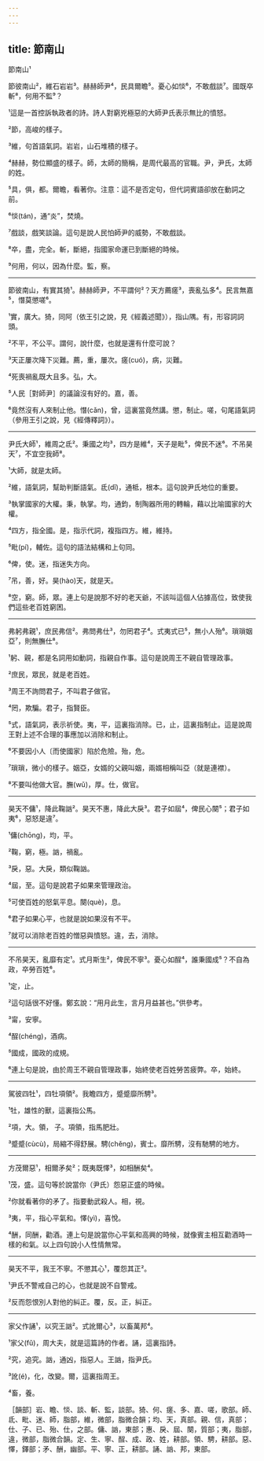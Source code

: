 ```yaml
---
---
---
```

title: 節南山
---




節南山¹

節彼南山²，維石岩岩³。赫赫師尹⁴，民具爾瞻⁵。憂心如惔⁶，不敢戲談⁷。國既卒斬⁸，何用不監⁹？

¹這是一首控訴執政者的詩。詩人對窮兇極惡的大師尹氏表示無比的憤怒。

²節，高峻的樣子。

³維，句首語氣詞。岩岩，山石堆積的樣子。

⁴赫赫，勢位顯盛的樣子。師，太師的簡稱，是周代最高的官職。尹，尹氏，太師的姓。

⁵具，俱，都。爾瞻，看著你。注意：這不是否定句，但代詞賓語卻放在動詞之前。

⁶惔(tán)，通“炎”，焚燒。

⁷戲談，戲笑談論。這句是說人民怕師尹的威勢，不敢戲談。

⁸卒，盡，完全。斬，斷絕，指國家命運已到斷絕的時候。

⁹何用，何以，因為什麼。監，察。



--------------------

節彼南山，有實其猗¹。赫赫師尹，不平謂何²？天方薦瘥³，喪亂弘多⁴。民言無嘉⁵，憯莫懲嗟⁶。

¹實，廣大。猗，同阿（依王引之說，見《經義述聞》），指山隅。有，形容詞詞頭。

²不平，不公平。謂何，說什麼，也就是還有什麼可說？

³天正屢次降下災難。薦，重，屢次。瘥(cuó)，病，災難。

⁴死喪禍亂既大且多。弘，大。

⁵人民［對師尹］的議論沒有好的。嘉，善。

⁶竟然沒有人來制止他。憯(cǎn)，曾，這裏當竟然講。懲，制止。嗟，句尾語氣詞（參用王引之說，見《經傳釋詞》）。



--------------------

尹氏大師¹，維周之氐²。秉國之均³，四方是維⁴，天子是毗⁵，俾民不迷⁶。不吊昊天⁷，不宜空我師⁸。

¹大師，就是太師。

²維，語氣詞，幫助判斷語氣。氐(dǐ)，通柢，根本。這句說尹氏地位的重要。

³執掌國家的大權。秉，執掌。均，通鈞，制陶器所用的轉輪，藉以比喻國家的大權。

⁴四方，指全國。是，指示代詞，複指四方。維，維持。

⁵毗(pí)，輔佐。這句的語法結構和上句同。

⁶俾，使。迷，指迷失方向。

⁷吊，善，好。昊(hào)天，就是天。

⁸空，窮。師，眾。連上句是說那不好的老天爺，不該叫這個人佔據高位，致使我們這些老百姓窮困。



--------------------

弗躬弗親¹，庶民弗信²。弗問弗仕³，勿罔君子⁴。式夷式已⁵，無小人殆⁶。瑣瑣姻亞⁷，則無膴仕⁸。

¹躬、親，都是名詞用如動詞，指親自作事。這句是說周王不親自管理政事。

²庶民，眾民，就是老百姓。

³周王不詢問君子，不叫君子做官。

⁴罔，欺騙。君子，指賢臣。

⁵式，語氣詞，表示祈使。夷，平，這裏指消除。已，止，這裏指制止。這是說周王對上述不合理的事應加以消除和制止。

⁶不要因小人〔而使國家〕陷於危險。殆，危。

⁷瑣瑣，微小的樣子。姻亞，女婿的父親叫姻，兩婿相稱叫亞（就是連襟）。

⁸不要叫他做大官。膴(wǔ)，厚。仕，做官。



--------------------

昊天不傭¹，降此鞠訩²。昊天不惠，降此大戾³。君子如屆⁴，俾民心闋⁵；君子如夷⁶，惡怒是違⁷。

¹傭(chōng)，均，平。

²鞠，窮，極。訩，禍亂。

³戾，惡。大戾，類似鞠訩。

⁴屆，至。這句是說君子如果來管理政治。

⁵可使百姓的怒氣平息。闋(què)，息。

⁶君子如果心平，也就是說如果沒有不平。

⁷就可以消除老百姓的憎惡與憤怒。違，去，消除。



--------------------

不吊昊天，亂靡有定¹。式月斯生²，俾民不寧³。憂心如酲⁴，誰秉國成⁵？不自為政，卒勞百姓⁶。

¹定，止。

²這句話很不好懂。鄭玄說：“用月此生，言月月益甚也。”供參考。

³甯，安寧。

⁴酲(chéng)，酒病。

⁵國成，國政的成規。

⁶連上句是說，由於周王不親自管理政事，始終使老百姓勞苦疲弊。卒，始終。



--------------------

駕彼四牡¹，四牡項領²。我瞻四方，蹙蹙靡所騁³。

¹牡，雄性的獸，這裏指公馬。

²項，大。領， 子。項領，指馬肥壯。

³蹙蹙(cùcù)，局縮不得舒展。騁(chěng)，賓士。靡所騁，沒有馳騁的地方。



--------------------

方茂爾惡¹，相爾矛矣²；既夷既懌³，如相酬矣⁴。

¹茂，盛。這句等於說當你（尹氏）怨惡正盛的時候。

²你就看著你的矛了。指要動武殺人。相，視。

³夷，平，指心平氣和。懌(yì)，喜悅。

⁴酬，同酬，勸酒。連上句是說當你心平氣和高興的時候，就像賓主相互勸酒時一樣的和氣。以上四句說小人性情無常。



--------------------

昊天不平，我王不寧。不懲其心¹，覆怨其正²。

¹尹氏不警戒自己的心，也就是說不自警戒。

²反而怨恨別人對他的糾正。覆，反。正，糾正。



--------------------

家父作誦¹，以究王訩²。式訛爾心³，以畜萬邦⁴。

¹家父(fǔ)，周大夫，就是這篇詩的作者。誦，這裏指詩。

²究，追究。訩，通凶，指惡人。王訩，指尹氏。

³訛(é)，化，改變。爾，這裏指周王。

⁴畜，養。

［韻部］岩、瞻、惔、談、斬、監，談部。猗、何、瘥、多、嘉、嗟，歌部。師、氐、毗、迷、師，脂部，維，微部，脂微合韻；均、天，真部。親、信，真部；仕、子、已、殆、仕，之部。傭、訩，東部；惠、戾、屆、闋，質部；夷，脂部，違，微部，脂微合韻。定、生、寧、酲、成、政、姓，耕部。領、騁，耕部。惡、懌，鐸部；矛、酬，幽部。平、寧、正，耕部。誦、訩、邦，東部。